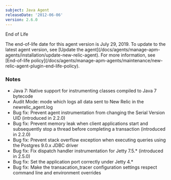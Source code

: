 ```yaml
---
subject: Java Agent
releaseDate: '2012-06-06'
version: 2.6.0
---
```


End of Life

<Callout variant="important">
  The end-of-life date for this agent version is July 29, 2019. To update to the latest agent version, see [Update the agent](/docs/agents/manage-apm-agents/installation/update-new-relic-agent). For more information, see [End-of-life policy](/docs/agents/manage-apm-agents/maintenance/new-relic-agent-plugin-end-life-policy).
</Callout>

### Notes

* Java 7: Native support for instrumenting classes compiled to Java 7 bytecode
* Audit Mode: mode which logs all data sent to New Relic in the newrelic_agent.log
* Bug fix: Prevent agent instrumentation from changing the Serial Version UID (introduced in 2.2.0)
* Bug fix: Prevent memory leak when client applications start and subsequently stop a thread before completing a transaction (introduced in 2.2.0)
* Bug fix: Prevent stack overflow exception when executing queries using the Postgres 9.0.x JDBC driver
* Bug fix: Fix dispatch handler instrumentation for Jetty 7.5.\* (introduced in 2.5.0)
* Bug fix: Set the application port correctly under Jetty 4.\*
* Bug fix: Make the transacation_tracer configuration settings respect command line and environment overrides
